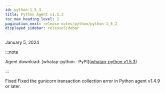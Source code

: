 ```yaml
---
id: python-1_5_3
title: Python Agent v1.5.3
toc_max_heading_level: 2
pagination_next: release-notes/python/python-1_5_2
displayed_sidebar: releaseSidebar
---
```


January 5, 2024

:::note

Agent download: [whatap-python · PyPI]([whatap-python v1.5.3](https://pypi.org/project/whatap-python/1.5.3/))

:::

<Status>Fixed</Status> Fixed the gunicorn transaction collection error in Python agent v1.4.9 or later.
